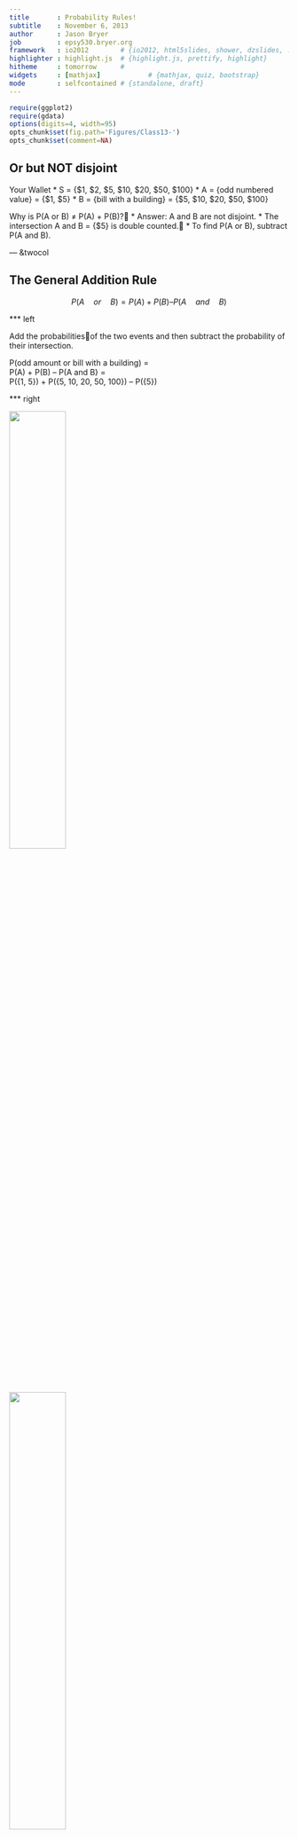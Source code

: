 ```yaml
---
title       : Probability Rules!
subtitle    : November 6, 2013
author      : Jason Bryer
job         : epsy530.bryer.org
framework   : io2012        # {io2012, html5slides, shower, dzslides, ...}
highlighter : highlight.js  # {highlight.js, prettify, highlight}
hitheme     : tomorrow      # 
widgets     : [mathjax]            # {mathjax, quiz, bootstrap}
mode        : selfcontained # {standalone, draft}
--- 
```

```r
require(ggplot2)
require(gdata)
options(digits=4, width=95)
opts_chunk$set(fig.path='Figures/Class13-')
opts_chunk$set(comment=NA)

```

## Or but NOT disjoint

Your Wallet
* S = {$1, $2, $5, $10, $20, $50, $100}
* A = {odd numbered value} = {$1, $5}
* B = {bill with a building} = {$5, $10, $20, $50, $100}

Why is P(A or B) ≠ P(A) + P(B)?
* Answer:  A and B are not disjoint.
* The intersection A and B = {$5} is double counted.
* To find P(A or B), subtract P(A and B). 

---  &twocol

## The General Addition Rule

$$P(A\quad or\quad B)  =  P(A) + P(B) – P(A\quad and\quad B)$$

*** left

Add the probabilitiesof the two events and then subtract the probability of their intersection.

P(odd amount or bill with a building) =  
P(A) + P(B) – P(A and B} =   
P({1, 5}) + P({5, 10, 20, 50, 100}) – P({5})

*** right

<img src='Figures/Class13-Venn1.png' width='45%'>

<img src='Figures/Class13-Venn2.png' width='45%'>

---

## General Addition Rule Example

Survey
* Are you currently in a relationship?
* Are you involved in sports?

Results
* 33% are in a relationship.
* 25% are involved in sports.
* 11% answered “yes” to both.

Problem
* Find the probability that a randomly selected student is in a relationship or is involved in sports.

--- &twocol

## General Addition Rule Example

*** left

Survey
* Are you currently in a relationship?
* Are you involved in sports?

Results
* 33% are in a relationship.
* 25% are involved in sports.
* 11% answered “yes” to both.

Problem
* Find the probability that a randomly selected student is in a relationship or is involved in sports.

*** right

33% Relationship, 25% Sport, 11% Both 

Events
* R = {in a relationship}
* S = {involved in sports}
Calculations
* P(R or S) = P(R) + P(S) – P(R and S) = 0.33 + 0.25 – 0.11 = 0.47

Conclusion
* There is a 47% chance that a randomly selected student is in a relationship or is involved sports.

--- &twocol

## Using Venn Diagrams

*** left

P(not in relationship and no sports)
* $P(R^C\quad and\quad S^C)$
* This is the part outside of both circles:  0.53.

P(in a relationship but no sports)
* $P(R\quad and\quad S^C)$
* This is the part in the circle R that is outside S:  0.22.

P(in a relationship or involved in sports but not both)
* $P((R\quad and\quad S^C)$ or $(R^C\quad and\quad S))$
* This is the combination of the circles minus the intersection:  0.22 + 0.14  =  0.36

*** right

<img src='Figures/Class13-Venn2.png' width='45%'>

---

## Contingency Table

A table that displays the results of two categorical questions is called a contingency table.
* P(girl)  = 251/478 = 0.525
* P(girl and popular) = 91/478 = 0.190
* P(sports)  = 90/478 = 0.188

<center><img src='Figures/Class13-ContTable.png' width='60%'></center>

---

## Conditional Probability

What if we knew the chosen personwas a girl? Wouldthat change the probability that the girl’s goal was sports?
* Yes! We write P(sports | girl)
* Only look at Girl row:  P(sports | girl) = 30/251 = 0.120
* Find the probability of selecting a boy given the goal is grades.
* P(boy | grades)  =  117/247 = 0.474 


<center><img src='Figures/Class13-ContProb.png' width='60%'></center>

--- &twocol

## Conditional Probability Formula

Probability of B given A:

$$P(B|A)=\frac { P(A\quad and\quad B) }{ P(A) } $$

*** left

<center><img src='Figures/Class13-ContTable2.png' width='95%'></center>

*** right 

$P(girl\quad |\quad popular)=\frac { P(girl\quad and\quad popular) }{ P(popular) }$  

$P(girl\quad |\quad popular)=\frac { 91/478 }{ 141/478 } $  

$P(girl\quad |\quad popular)=\frac { 91 }{ P(141) } = 0.65$

---

## The General Multiplication Rule

* For A and B independent, we had:  
	P(A and B)  =  P(A) × P(B)

* Rearranging the conditional probability equation, we get the General Multiplication Rule:  
	P(A and B) = P(A) × P(B | A)

* Equivalently,  
	P(A and B) = P(B) × P(A | B)

---

## Independence

Events A and B are independent if knowing A happened does not change the probability of B. Symbolically:  
* A and B are independent ↔ P(B | A) = P(B)

Equivalent formulas for independence:
* P(A | B)  =  P(A)
* P(A and B) = P(A) × P(B)

--- &twocol

## Grades and Girl Independent?

*** left

Determine if the goal of good grades and sex are independent.
* P(grades | girl)  =  130/251 ≈ 0.52
* P(grades)  =  247/478 ≈ 0.52
* To two decimal places, they are independent.

Are the goal of sports and sex independent?
* P(sports | boy) = 60/227 ≈ 0.26
* P(sports) = 90/478 ≈ 0.19
* No, the goal of sports and sex are dependent.

*** right

<center><img src='Figures/Class13-ContTable2.png' width=95%'></center>

---

## Relationships, Sports, and Independence

33% in a relationship, 25% involved in sports, 11% both

Are being in a relationship and being involved in sports independent?
* P(relationship) = 0.33
* P(sports)  =  0.25
* P(relationship and sports) = 0.11
* 0.33 × 0.25  =  0.0825 ≠ 0.11
* No, they are dependent.

Are they disjoint?
* P(relationship and sports) = 0.11 ≠ 0
* No, they are not disjoint.

---

## Independent ≠ Disjoint

Disjoint events cannot be independent.

Consider the events:
* Course grade A
* Course grade B
* Disjoint:  You can’t get both.
* Not  independent:  P(A | B) = 0 ≠ P(A)
* A and B are disjoint (also called mutually exclusive) but not independent.

--- &twocol

## Marginal and Joint Probabilities

*** left

* 73% use e-mail, 62% text, 49% both
* Draw a partial table

* 0.73 and 0.62 are called marginal probabilities.
* 0.49 is a joint probability.

How can we complete the table?

*** right

<img src='Figures/Class13-MarginTable1.png' width='95%'>


--- &twocol

## Marginal and Joint Probabilities

*** left

* 73% use e-mail, 62% text, 49% both
* Draw a partial table

* 0.73 and 0.62 are called marginal probabilities.
* 0.49 is a joint probability.

How can we complete the table?

* The sum must add up
* 0.49 + ? = 0.73
* 0.62 + ? = 1.00

*** right

<img src='Figures/Class13-MarginTable1.png' width='95%'>

<img src='Figures/Class13-MarginTable2.png' width='95%'>

--- &twocol

## 73% Use E-mail, 62% Text, 49% Both

*** left

1. E-mail and text mutually exclusive?
2. E-mail and text independent?

Plan:
* A = {uses e-mail}
* B = {texts}
* P(A) = 0.73
* P(B) = 0.62
* P(A and B) = 0.49

*** right


--- &twocol

## 73% Use E-mail, 62% Text, 49% Both

*** left

1. E-mail and text mutually exclusive?
2. E-mail and text independent?

Plan:
* A = {uses e-mail}
* B = {texts}
* P(A) = 0.73
* P(B) = 0.62
* P(A and B) = 0.49

*** right

1. E-mail and text mutually exclusive?

* P(A and B) = 0.49 ≠ 0
* Conclusion:  E-mail and text are not mutually exclusive.



--- &twocol

## 73% Use E-mail, 62% Text, 49% Both

*** left

1. E-mail and text mutually exclusive?
2. E-mail and text independent?

Plan:
* A = {uses e-mail}
* B = {texts}
* P(A) = 0.73
* P(B) = 0.62
* P(A and B) = 0.49

*** right

2. E-mail and text independent?

* Make a table

<center><img src='Figures/Class13-MarginTable2.png' width='60%'></center>

* P(B | A) = 0.49/0.73 ≈ 0.67
* P(B) = 0.62 ≠ 0.67
* Not independent
* Conclusion:  Since the respondents who use e-mail are more likely to text, they are not independent.

--- &twocol

## Tree Diagrams

*** left

* 44% binge drink, 37% drink moderately, 19% don’t drink
* Binge drinkers: 17% in an alcohol related accident
* Non-bingers: 9% in an alcohol-related accident
* Find the probability of being a binge drinker and has had an alcohol-related accident.
* Venn diagrams and tables are not great for conditional probabilities.
* Use a tree diagram.

*** right

<img src='Figures/Class13-TreeDiagram.png' width='70%'>


--- &twocol

## Tree Diagrams

*** left

This tree diagram gives the complete information.

Notice the sums:  
* 0.17 + 0.83 = 1
* 0.09 + 0.91 = 1
* 0 + 1.0 = 1
* 0.44 + 0.37 + 0.19 = 1

Conditional Probabilities:
* P(none | binge) = 0.83

*** right

<img src='Figures/Class13-TreeDiagram.png' width='70%'>

--- &twocol

## Probabilities From Trees

*** left

* P(moderate and accident) =  0.37 × 0.09 = 0.0333
* P(abstain and accident) =  0.19 × 0 = 0
* P(none) = (0.44 × 0.83) + (0.37 × 0.91) + (0.19 × 1.0) = 0.8919


*** right

<img src='Figures/Class13-TreeDiagram.png' width='70%'>

--- &twocol

## Tree Diagram Facts

*** left

* The sum of the probabilities emanating from any branch is 1.
* The final outcomes are disjoint.
* To find a conditional probability, multiply across.


*** right

<img src='Figures/Class13-TreeDiagram.png' width='70%'>
